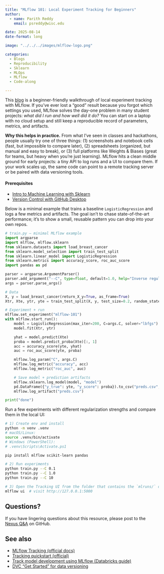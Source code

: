 ```yaml
---
title: "MLflow 101: Local Experiment Tracking for Beginners"
author: 
  - name: Parith Reddy  
    email: psreddy@wisc.edu

date: 2025-08-14  
date-format: long  

image: "../../../images/mlflow-logo.png"

categories: 
  - Blogs
  - Reproducibility
  - Sklearn
  - MLOps
  - MLflow
  - Code-along

---
```

This [blog](https://mlflow.org/docs/latest/tracking.html) is a beginner-friendly walkthrough of local experiment tracking with MLflow. If you've ever lost a "good" result because you forgot which settings you used, MLflow solves the day-one problem in many student projects: *what did I run and how well did it do?* You can start on a laptop with no cloud setup and still keep a reproducible record of parameters, metrics, and artifacts.

**Why this helps in practice.** From what I've seen in classes and hackathons, people usually try one of three things: (1) screenshots and notebook cells (fast, but impossible to compare later), (2) spreadsheets (organized, but manual and easy to break), or (3) full platforms like Weights & Biases (great for teams, but heavy when you're just learning). MLflow hits a clean middle ground for early projects: a tiny API to log runs and a UI to compare them. If your work scales up, the same code can point to a remote tracking server or be paired with data versioning tools.

#### Prerequisites
- [Intro to Machine Learning with Sklearn](https://uw-madison-datascience.github.io/ML-X-Nexus/Learn/Workshops/Intro-ML_Sklearn.html)  
- [Version Control with GitHub Desktop](https://uw-madison-datascience.github.io/ML-X-Nexus/Learn/Guides/Github-desktop.html)

Below is a minimal example that trains a baseline `LogisticRegression` and logs a few metrics and artifacts. The goal isn't to chase state-of-the-art performance; it's to show a small, reusable pattern you can drop into your own repos.

```python
# train.py — minimal MLflow example
import argparse
import mlflow, mlflow.sklearn
from sklearn.datasets import load_breast_cancer
from sklearn.model_selection import train_test_split
from sklearn.linear_model import LogisticRegression
from sklearn.metrics import accuracy_score, roc_auc_score
import pandas as pd

parser = argparse.ArgumentParser()
parser.add_argument("--C", type=float, default=1.0, help="Inverse regularization strength")
args = parser.parse_args()

# Data
X, y = load_breast_cancer(return_X_y=True, as_frame=True)
Xtr, Xte, ytr, yte = train_test_split(X, y, test_size=0.2, random_state=42)

# Experiment + run
mlflow.set_experiment("mlflow-101")
with mlflow.start_run():
    model = LogisticRegression(max_iter=200, C=args.C, solver="lbfgs")
    model.fit(Xtr, ytr)

    yhat = model.predict(Xte)
    proba = model.predict_proba(Xte)[:, 1]
    acc = accuracy_score(yte, yhat)
    auc = roc_auc_score(yte, proba)

    mlflow.log_param("C", args.C)
    mlflow.log_metric("accuracy", acc)
    mlflow.log_metric("roc_auc", auc)

    # Save model + prediction artifacts
    mlflow.sklearn.log_model(model, "model")
    pd.DataFrame({"y_true": yte, "y_score": proba}).to_csv("preds.csv", index=False)
    mlflow.log_artifact("preds.csv")

print("done")
```

Run a few experiments with different regularization strengths and compare them in the local UI:

```bash
# 1) Create env and install
python -m venv .venv
# macOS/Linux:
source .venv/bin/activate
# Windows (PowerShell):
# .venv\Scripts\Activate.ps1

pip install mlflow scikit-learn pandas

# 2) Run experiments
python train.py --C 0.1
python train.py --C 1.0
python train.py --C 10

# 3) Open the Tracking UI from the folder that contains the `mlruns/` directory
mlflow ui  # visit http://127.0.0.1:5000
```

## Questions?
If you have lingering questions about this resource, please post to the [Nexus Q&A](https://github.com/UW-Madison-DataScience/ML-X-Nexus/discussions/categories/q-a) on GitHub.

## See also
- [MLflow Tracking (official docs)](https://mlflow.org/docs/latest/tracking.html)  
- [Tracking quickstart (official)](https://mlflow.org/docs/latest/ml/tracking/quickstart/)  
- [Track model development using MLflow (Databricks guide)](https://docs.databricks.com/aws/en/mlflow/tracking)  
- [DVC "Get Started" for data versioning](https://dvc.org/doc/start)
